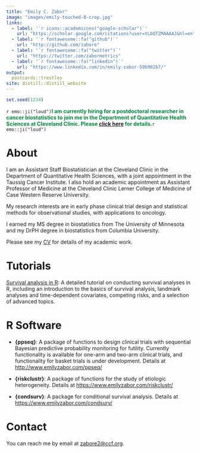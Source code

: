 ---
title: "Emily C. Zabor"
image: "images/emily-touched-8-crop.jpg"
links:
  - label: '`r icons::academicons("google-scholar")`'
    url: "https://scholar.google.com/citations?user=tLbQTZMAAAAJ&hl=en"
  - label: '`r fontawesome::fa("github")`'
    url: "http://github.com/zabore"
  - label: '`r fontawesome::fa("twitter")`'
    url: "https://twitter.com/zabormetrics"
  - label: '`r fontawesome::fa("linkedin")`'
    url: "https://www.linkedin.com/in/emily-zabor-59b902b7/"
output: 
  postcards::trestles
site: distill::distill_website
---

<link rel="stylesheet" href="academicicons/css/academicons.min.css"/>

```{r echo = FALSE}
set.seed(1234)
```

`r emo::ji("loud")`<span style="color:#00843d;">**I am currently hiring for a postdoctoral researcher in cancer biostatistics to join me in the Department of Quantitative Health Sciences at Cleveland Clinic. Please [click here](postdoc-ad.html) for details.**</span>`r emo::ji("loud")`

# About 

I am an Assistant Staff Biostatistician at the Cleveland Clinic in the Department of Quantitative Health Sciences, with a joint appointment in the Taussig Cancer Institute. I also hold an academic appointment as Assistant Professor of Medicine at the Cleveland Clinic Lerner College of Medicine of Case Western Reserve University. 

My research interests are in early phase clinical trial design and statistical methods for observational studies, with applications to oncology.

I earned my MS degree in biostatistics from The University of Minnesota and my DrPH degree in biostatistics from Columbia University.  

Please see my [CV](./files/Zabor_Emily_CV.pdf) for details of my academic work.


# Tutorials

[Survival analysis in R](https://www.emilyzabor.com/tutorials/survival_analysis_in_r_tutorial.html): A detailed tutorial on conducting survival analyses in R, including an introduction to the basics of survival analysis, landmark analyses and time-dependent covariates, competing risks, and a selection of advanced topics.


# R Software

- **{ppseq}**: A package of functions to design clinical trials with sequential Bayesian predictive probability monitoring for futility. Currently functionality is available for one-arm and two-arm clinical trials, and functionality for basket trials is under development. Details at [http://www.emilyzabor.com/ppseq/](http://www.emilyzabor.com/ppseq/)

- **{riskclustr}**: A package of functions for the study of etiologic heterogeneity. Details at [https://www.emilyzabor.com/riskclustr/](https://www.emilyzabor.com/riskclustr/)

- **{condsurv}**: A package for conditional survival analysis. Details at [https://www.emilyzabor.com/condsurv/](https://www.emilyzabor.com/condsurv/)


# Contact

You can reach me by email at [zabore2@ccf.org](mailto:zabore2@ccf.org).
